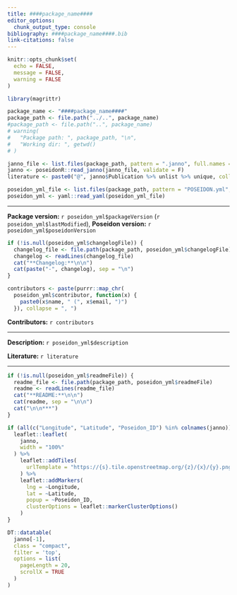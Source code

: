 ```yaml
---
title: ####package_name####
editor_options: 
  chunk_output_type: console
bibliography: ####package_name####.bib
link-citations: false
---
```


```r
knitr::opts_chunk$set(
  echo = FALSE,
  message = FALSE,
  warning = FALSE
)
```

```r
library(magrittr)

package_name <- "####package_name####"
package_path <- file.path("../..", package_name)
#package_path <- file.path("..", package_name)
# warning(
#   "Package path: ", package_path, "\n",
#   "Working dir: ", getwd()
# )
```

```r
janno_file <- list.files(package_path, pattern = ".janno", full.names = TRUE)
janno <- poseidonR::read_janno(janno_file, validate = F)
literature <- paste0("@", janno$Publication %>% unlist %>% unique, collapse = ", ")
```

```r
poseidon_yml_file <- list.files(package_path, pattern = "POSEIDON.yml", full.names = TRUE)
poseidon_yml <- yaml::read_yaml(poseidon_yml_file)
```

***

**Package version:** `r poseidon_yml$packageVersion` (`r poseidon_yml$lastModified`), 
**Poseidon version:** `r poseidon_yml$poseidonVersion`

```r
if (!is.null(poseidon_yml$changelogFile)) {
  changelog_file <- file.path(package_path, poseidon_yml$changelogFile)
  changelog <- readLines(changelog_file)
  cat("**Changelog:**\n\n")
  cat(paste("-", changelog), sep = "\n")
}
```

```r
contributors <- paste(purrr::map_chr(
  poseidon_yml$contributor, function(x) {
    paste0(x$name, " (", x$email, ")")
  }), collapse = ", ")
```

**Contributors:** `r contributors`

***

**Description:** `r poseidon_yml$description`

**Literature:** `r literature`

<div id="refs"></div>

***

```r
if (!is.null(poseidon_yml$readmeFile)) {
  readme_file <- file.path(package_path, poseidon_yml$readmeFile)
  readme <- readLines(readme_file)
  cat("**README:**\n\n")
  cat(readme, sep = "\n\n")
  cat("\n\n***")
}
```

```r
if (all(c("Longitude", "Latitude", "Poseidon_ID") %in% colnames(janno))) {
  leaflet::leaflet(
    janno,
    width = "100%"
  ) %>%
    leaflet::addTiles(
      urlTemplate = "https://{s}.tile.openstreetmap.org/{z}/{x}/{y}.png"
    ) %>%
    leaflet::addMarkers(
      lng = ~Longitude,
      lat = ~Latitude, 
      popup = ~Poseidon_ID,
      clusterOptions = leaflet::markerClusterOptions()
    )
}
```

```r
DT::datatable(
  janno[-1], 
  class = "compact",
  filter = 'top',
  options = list(
    pageLength = 20, 
    scrollX = TRUE
  )
)
```